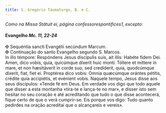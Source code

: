 ```yaml
---
title: S. Gregório Taumaturgo, B. e C.
---
```


<em>Como na Missa Státuit ei, página confessorespontifices1, excepto:</em>

<h4 class="text-center">
  Evangelho <em>Mc. 11, 22-24</em>
</h4>
<div class="container-fluid">
  <div class="row">
    <span class="text-justify">
      <span class="text-danger">&#10016;</span> Sequéntia sancti Evangélii
      secúndum Marcum.
    </div>
    <span class="text-justify">
      <span class="text-danger">&#10016;</span> Continuação do santo Evangelho
      segundo S. Marcos.
    </div>
    <span class="text-justify">
      In illo témpore: Respóndens Jesus discípulis suis, ait illis: Habéte fidem
      Dei. Amen, dico vobis, quia, quicúmque díxerit huic monti: Tóllere et
      míttere in mare, et non hæsitáverit in corde suo, sed credíderit, quia,
      quodcúmque díxerit, fiat, fiet ei. Proptérea dico vobis: Omnia quæcúmque
      orántes pétitis, crédite quia accipiétis, et evénient vobis.
    </div>
    <span class="text-justify">
      Naquele tempo, Jesus disse aos seus discípulos: «Tende fé em Deus. Em
      verdade vos digo que todo aquele que disser a esta montanha «tira-te e
      lança-te no mar», e disser isto sem hesitar no seu coração e até
      acreditando que tudo o que disse acontecerá, fique certo de que o verá
      cumprir-se. Eis porque vos digo: Tudo quanto pedirdes na oração acreditai
      que o alcançareis e vereis».
    </div>
</div>
